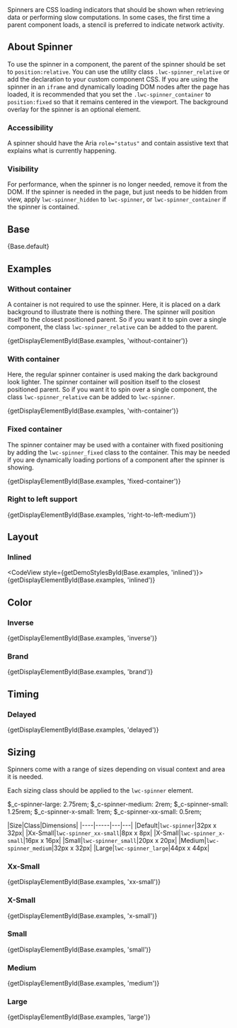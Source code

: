 
<div className="doc lead">
  Spinners are CSS loading indicators that should be shown when retrieving data or performing slow computations. In some cases, the first time a parent component loads, a stencil is preferred to indicate network activity.
</div>

## About Spinner

To use the spinner in a component, the parent of the spinner should be set to `position:relative`. You can use the utility class `.lwc-spinner_relative` or add the declaration to your custom component CSS. If you are using the spinner in an `iframe` and dynamically loading DOM nodes after the page has loaded, it is recommended that you set the `.lwc-spinner_container` to `position:fixed` so that it remains centered in the viewport. The background overlay for the spinner is an optional element.

### Accessibility

A spinner should have the Aria `role="status"` and contain assistive text that explains what is currently happening.

### Visibility

For performance, when the spinner is no longer needed, remove it from the DOM. If the spinner is needed in the page, but just needs to be hidden from view, apply `lwc-spinner_hidden` to `lwc-spinner`, or `lwc-spinner_container` if the spinner is contained.

## Base

<CodeView>
  {Base.default}
</CodeView>

## Examples

### Without container

A container is not required to use the spinner. Here, it is placed on a dark background to illustrate there is nothing there. The spinner will position itself to the closest positioned parent. So if you want it to spin over a single component, the class `lwc-spinner_relative` can be added to the parent.

<CodeView>
  {getDisplayElementById(Base.examples, 'without-container')}
</CodeView>

### With container

Here, the regular spinner container is used making the dark background look lighter. The spinner container will position itself to the closest positioned parent. So if you want it to spin over a single component, the class `lwc-spinner_relative` can be added to `lwc-spinner`.


<CodeView>
  {getDisplayElementById(Base.examples, 'with-container')}
</CodeView>



### Fixed container

The spinner container may be used with a container with fixed positioning by adding the `lwc-spinner_fixed` class to the container. This may be needed if you are dynamically loading portions of a component after the spinner is showing.

<CodeView>
  {getDisplayElementById(Base.examples, 'fixed-container')}
</CodeView>

### Right to left support

<CodeView>
  {getDisplayElementById(Base.examples, 'right-to-left-medium')}
</CodeView>

## Layout

### Inlined

<CodeView style={getDemoStylesById(Base.examples, 'inlined')}>
  {getDisplayElementById(Base.examples, 'inlined')}
</CodeView>

## Color

### Inverse

<CodeView>
  {getDisplayElementById(Base.examples, 'inverse')}
</CodeView>

### Brand

<CodeView>
  {getDisplayElementById(Base.examples, 'brand')}
</CodeView>

## Timing

### Delayed

<CodeView>
  {getDisplayElementById(Base.examples, 'delayed')}
</CodeView>

## Sizing

Spinners come with a range of sizes depending on visual context and area it is needed.

Each sizing class should be applied to the `lwc-spinner` element.

$_c-spinner-large: 2.75rem;
$_c-spinner-medium: 2rem;
$_c-spinner-small: 1.25rem;
$_c-spinner-x-small: 1rem;
$_c-spinner-xx-small: 0.5rem;

|Size|Class|Dimensions|
|----|-----|---|---|
|Default|`lwc-spinner`|32px x 32px|
|Xx-Small|`lwc-spinner_xx-small`|8px x 8px|
|X-Small|`lwc-spinner_x-small`|16px x 16px|
|Small|`lwc-spinner_small`|20px x 20px|
|Medium|`lwc-spinner_medium`|32px x 32px|
|Large|`lwc-spinner_large`|44px x 44px|

### Xx-Small

<CodeView>
  {getDisplayElementById(Base.examples, 'xx-small')}
</CodeView>

### X-Small

<CodeView>
  {getDisplayElementById(Base.examples, 'x-small')}
</CodeView>

### Small

<CodeView>
  {getDisplayElementById(Base.examples, 'small')}
</CodeView>

### Medium

<CodeView>
  {getDisplayElementById(Base.examples, 'medium')}
</CodeView>

### Large

<CodeView>
  {getDisplayElementById(Base.examples, 'large')}
</CodeView>
